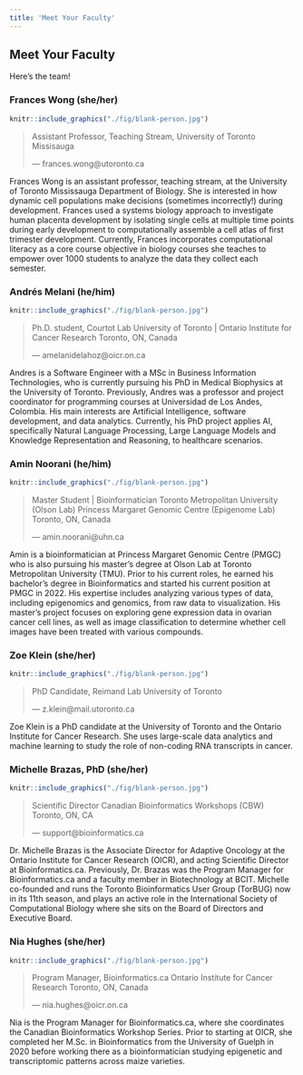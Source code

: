 ```yaml
---
title: 'Meet Your Faculty'
---
```


## Meet Your Faculty {#prework}

Here's the team!

### Frances Wong <font size="3"> (she/her) </font> {-}
<!-- Note, we probably don't want pronouns to appear in the header name in the toc,
and right now the formatting of the pronouns is also weird in the toc-->

<!--- # ```{r, out.width= "65%", out.extra='style="float:right; padding:10px"'} 

out.extra='style="padding-right: 10%;"' --->

```r
knitr::include_graphics("./fig/blank-person.jpg")
```

>Assistant Professor, Teaching Stream,
University of Toronto Missisauga
>
> --- frances.wong@utoronto.ca
<!-- Would be nice if there was a nicer way to format this -->

Frances Wong is an assistant professor, teaching stream, at the University of Toronto
Mississauga Department of Biology. She is interested in how dynamic cell populations make
decisions (sometimes incorrectly!) during development. Frances used a systems biology
approach to investigate human placenta development by isolating single cells at multiple time
points during early development to computationally assemble a cell atlas of first trimester
development. Currently, Frances incorporates computational literacy as a core course
objective in biology courses she teaches to empower over 1000 students to analyze the data
they collect each semester.

### Andrés Melani <font size="3"> (he/him) </font> {-}

```r
knitr::include_graphics("./fig/blank-person.jpg")
```

>Ph.D. student, Courtot Lab
University of Toronto | Ontario Institute for Cancer Research
Toronto, ON, Canada
>
> --- amelanidelahoz@oicr.on.ca

Andres is a Software Engineer with a MSc in Business Information Technologies, who is
currently pursuing his PhD in Medical Biophysics at the University of Toronto. Previously,
Andres was a professor and project coordinator for programming courses at Universidad de
Los Andes, Colombia. His main interests are Artificial Intelligence, software development, and
data analytics. Currently, his PhD project applies AI, specifically Natural Language
Processing, Large Language Models and Knowledge Representation and Reasoning, to
healthcare scenarios.


### Amin Noorani <font size="3"> (he/him) </font> {-}

```r
knitr::include_graphics("./fig/blank-person.jpg")
```

>Master Student | Bioinformatician
Toronto Metropolitan University (Olson Lab)
Princess Margaret Genomic Centre (Epigenome Lab)
Toronto, ON, Canada
>
> --- amin.noorani@uhn.ca

Amin is a bioinformatician at Princess Margaret Genomic Centre (PMGC) who is also
pursuing his master's degree at Olson Lab at Toronto Metropolitan University (TMU). Prior to
his current roles, he earned his bachelor's degree in Bioinformatics and started his current
position at PMGC in 2022. His expertise includes analyzing various types of data, including
epigenomics and genomics, from raw data to visualization. His master's project focuses on
exploring gene expression data in ovarian cancer cell lines, as well as image classification to
determine whether cell images have been treated with various compounds.

### Zoe Klein <font size="3"> (she/her) </font> {-}

```r
knitr::include_graphics("./fig/blank-person.jpg")
```

>PhD Candidate, Reimand Lab
University of Toronto
>
> --- z.klein@mail.utoronto.ca

Zoe Klein is a PhD candidate at the University of Toronto and the Ontario Institute for Cancer
Research. She uses large-scale data analytics and machine learning to study the role of
non-coding RNA transcripts in cancer.

### Michelle Brazas, PhD <font size="3"> (she/her) </font> {-}

```r
knitr::include_graphics("./fig/blank-person.jpg")
```

>Scientific Director
Canadian Bioinformatics Workshops (CBW)
Toronto, ON, CA
>
> --- support@bioinformatics.ca

Dr. Michelle Brazas is the Associate Director for Adaptive Oncology at the Ontario Institute for
Cancer Research (OICR), and acting Scientific Director at Bioinformatics.ca. Previously, Dr.
Brazas was the Program Manager for Bioinformatics.ca and a faculty member in
Biotechnology at BCIT. Michelle co-founded and runs the Toronto Bioinformatics User Group
(TorBUG) now in its 11th season, and plays an active role in the International Society of
Computational Biology where she sits on the Board of Directors and Executive Board.

### Nia Hughes <font size="3"> (she/her) </font> {-}

```r
knitr::include_graphics("./fig/blank-person.jpg")
```

>Program Manager, Bioinformatics.ca
Ontario Institute for Cancer Research
Toronto, ON, Canada
>
> --- nia.hughes@oicr.on.ca

Nia is the Program Manager for Bioinformatics.ca, where she coordinates the Canadian
Bioinformatics Workshop Series. Prior to starting at OICR, she completed her M.Sc. in
Bioinformatics from the University of Guelph in 2020 before working there as a
bioinformatician studying epigenetic and transcriptomic patterns across maize varieties.
